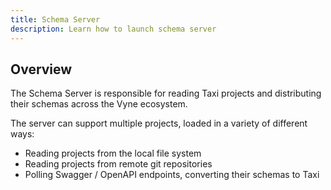 ```yaml
---
title: Schema Server
description: Learn how to launch schema server
---
```


## Overview

The Schema Server is responsible for reading Taxi projects and distributing their schemas across the Vyne ecosystem.

The server can support multiple projects, loaded in a variety of different ways:

 * Reading projects from the local file system
 * Reading projects from remote git repositories
 * Polling Swagger / OpenAPI endpoints, converting their schemas to Taxi


